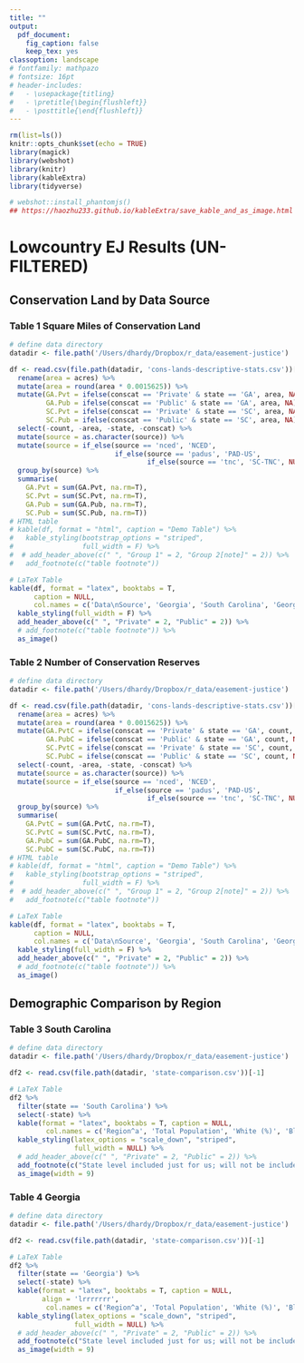 ```yaml
---
title: ""
output: 
  pdf_document:
    fig_caption: false
    keep_tex: yes
classoption: landscape
# fontfamily: mathpazo
# fontsize: 16pt
# header-includes:
#   - \usepackage{titling}
#   - \pretitle{\begin{flushleft}}
#   - \posttitle{\end{flushleft}}
---
```


```r

rm(list=ls())
knitr::opts_chunk$set(echo = TRUE)
library(magick)
library(webshot)
library(knitr)
library(kableExtra)
library(tidyverse)

# webshot::install_phantomjs()
## https://haozhu233.github.io/kableExtra/save_kable_and_as_image.html
```
# Lowcountry EJ Results (UN-FILTERED)
## Conservation Land by Data Source
### Table 1 Square Miles of Conservation Land
```r

# define data directory
datadir <- file.path('/Users/dhardy/Dropbox/r_data/easement-justice')

df <- read.csv(file.path(datadir, 'cons-lands-descriptive-stats.csv'))[-1] %>%
  rename(area = acres) %>%
  mutate(area = round(area * 0.0015625)) %>%
  mutate(GA.Pvt = ifelse(conscat == 'Private' & state == 'GA', area, NA),
         GA.Pub = ifelse(conscat == 'Public' & state == 'GA', area, NA),
         SC.Pvt = ifelse(conscat == 'Private' & state == 'SC', area, NA),
         SC.Pub = ifelse(conscat == 'Public' & state == 'SC', area, NA)) %>%
  select(-count, -area, -state, -conscat) %>%
  mutate(source = as.character(source)) %>%
  mutate(source = if_else(source == 'nced', 'NCED', 
                          if_else(source == 'padus', 'PAD-US',
                                  if_else(source == 'tnc', 'SC-TNC', NULL)))) %>%
  group_by(source) %>%
  summarise(
    GA.Pvt = sum(GA.Pvt, na.rm=T),
    SC.Pvt = sum(SC.Pvt, na.rm=T),
    GA.Pub = sum(GA.Pub, na.rm=T),
    SC.Pub = sum(SC.Pub, na.rm=T))
# HTML table
# kable(df, format = "html", caption = "Demo Table") %>%
#   kable_styling(bootstrap_options = "striped",
#                 full_width = F) %>%
#  # add_header_above(c(" ", "Group 1" = 2, "Group 2[note]" = 2)) %>%
#   add_footnote(c("table footnote")) 

# LaTeX Table
kable(df, format = "latex", booktabs = T, 
      caption = NULL,
      col.names = c('Data\nSource', 'Georgia', 'South Carolina', 'Georgia', 'South Carolina')) %>%
  kable_styling(full_width = F) %>%
  add_header_above(c(" ", "Private" = 2, "Public" = 2)) %>%
  # add_footnote(c("table footnote")) %>%
  as_image()
```

### Table 2 Number of Conservation Reserves
```r

# define data directory
datadir <- file.path('/Users/dhardy/Dropbox/r_data/easement-justice')

df <- read.csv(file.path(datadir, 'cons-lands-descriptive-stats.csv'))[-1] %>%
  rename(area = acres) %>%
  mutate(area = round(area * 0.0015625)) %>%
  mutate(GA.PvtC = ifelse(conscat == 'Private' & state == 'GA', count, NA),
         GA.PubC = ifelse(conscat == 'Public' & state == 'GA', count, NA),
         SC.PvtC = ifelse(conscat == 'Private' & state == 'SC', count, NA),
         SC.PubC = ifelse(conscat == 'Public' & state == 'SC', count, NA)) %>%
  select(-count, -area, -state, -conscat) %>%
  mutate(source = as.character(source)) %>%
  mutate(source = if_else(source == 'nced', 'NCED', 
                          if_else(source == 'padus', 'PAD-US',
                                  if_else(source == 'tnc', 'SC-TNC', NULL)))) %>%
  group_by(source) %>%
  summarise(
    GA.PvtC = sum(GA.PvtC, na.rm=T),
    SC.PvtC = sum(SC.PvtC, na.rm=T),
    GA.PubC = sum(GA.PubC, na.rm=T),
    SC.PubC = sum(SC.PubC, na.rm=T))
# HTML table
# kable(df, format = "html", caption = "Demo Table") %>%
#   kable_styling(bootstrap_options = "striped",
#                 full_width = F) %>%
#  # add_header_above(c(" ", "Group 1" = 2, "Group 2[note]" = 2)) %>%
#   add_footnote(c("table footnote")) 

# LaTeX Table
kable(df, format = "latex", booktabs = T, 
      caption = NULL,
      col.names = c('Data\nSource', 'Georgia', 'South Carolina', 'Georgia', 'South Carolina')) %>%
  kable_styling(full_width = F) %>%
  add_header_above(c(" ", "Private" = 2, "Public" = 2)) %>%
  # add_footnote(c("table footnote")) %>%
  as_image()
```

## Demographic Comparison by Region
### Table 3 South Carolina
```r
# define data directory
datadir <- file.path('/Users/dhardy/Dropbox/r_data/easement-justice')

df2 <- read.csv(file.path(datadir, 'state-comparison.csv'))[-1] 

# LaTeX Table
df2 %>%
  filter(state == 'South Carolina') %>%
  select(-state) %>%
  kable(format = "latex", booktabs = T, caption = NULL,
         col.names = c('Region^a', 'Total Population', 'White (%)', 'Black (%)', 'Other Race (%)', 'Latinx (%)', 'People of Color (%)', 'Median Income')) %>%
  kable_styling(latex_options = "scale_down", "striped",
                full_width = NULL) %>%
  # add_header_above(c(" ", "Private" = 2, "Public" = 2)) %>%
  add_footnote(c("State level included just for us; will not be included in pub")) %>%
  as_image(width = 9)
```

### Table 4 Georgia
```r

# define data directory
datadir <- file.path('/Users/dhardy/Dropbox/r_data/easement-justice')

df2 <- read.csv(file.path(datadir, 'state-comparison.csv'))[-1] 

# LaTeX Table
df2 %>%
  filter(state == 'Georgia') %>%
  select(-state) %>%
  kable(format = "latex", booktabs = T, caption = NULL, 
        align = 'lrrrrrrr',
         col.names = c('Region^a', 'Total Population', 'White (%)', 'Black (%)', 'Other Race (%)', 'Latinx (%)', 'People of Color (%)', 'Median Income')) %>%
  kable_styling(latex_options = "scale_down", "striped",
                full_width = NULL) %>%
  # add_header_above(c(" ", "Private" = 2, "Public" = 2)) %>%
  add_footnote(c("State level included just for us; will not be included in pub")) %>%
  as_image(width = 9)
```